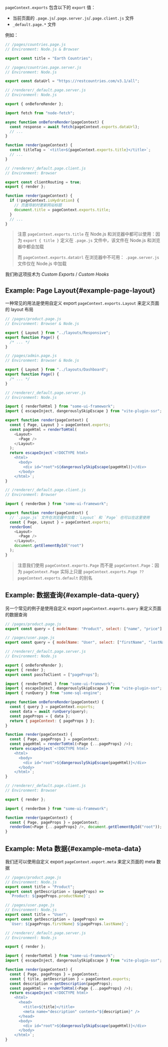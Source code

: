 `pageContext.exports` 包含以下的 `export` 值：

- 当前页面的 `.page.js`/`.page.server.js`/`.page.client.js` 文件
- `_default.page.*` 文件

例如：

```js
// /pages/countries.page.js
// Environment: Node.js & Browser

export const title = "Earth Countries";
```

```js
// /pages/countries.page.server.js
// Environment: Node.js

export const dataUrl = "https://restcountries.com/v3.1/all";
```

```js
// /renderer/_default.page.server.js
// Environment: Node.js

export { onBeforeRender };

import fetch from "node-fetch";

async function onBeforeRender(pageContext) {
  const response = await fetch(pageContext.exports.dataUrl);
  // ...
}

function render(pageContext) {
  const titleTag = `<title>${pageContext.exports.title}</title>`;
  // ...
}
```

```js
// /renderer/_default.page.client.js
// Environment: Browser

export const clientRouting = true;
export { render };

function render(pageContext) {
  if (!pageContext.isHydration) {
    // 页面导航时更新网站标题
    document.title = pageContext.exports.title;
  }
  // ...
}
```

> 注意 `pageContext.exports.title` 在 Node.js 和浏览器中都可以使用：因为 `export { title }` 定义在 `.page.js` 文件中，该文件在 Node.js 和浏览器中都会加载
>
> 而 `pageContext.exports.dataUrl` 在浏览器中不可用： `.page.server.js` 文件仅在 Node.js 中加载

我们称这项技术为 _Custom Exports_ / _Custom Hooks_

## Example: Page Layout{#example-page-layout}

一种常见的用法是使用自定义 export `pageContext.exports.Layout` 来定义页面的 layout 布局

```js
// /pages/product.page.js
// Environment: Browser & Node.js

export { Layout } from "../layouts/Responsive";
export function Page() {
  /* ... */
}
```

```js
// /pages/admin.page.js
// Environment: Browser & Node.js

export { Layout } from "../layouts/Dashboard";
export function Page() {
  /* ... */
}
```

```js
// /renderer/_default.page.server.js
// Environment: Node.js

import { renderToHtml } from "some-ui-framework";
import { escapeInject, dangerouslySkipEscape } from "vite-plugin-ssr";

export function render(pageContext) {
  const { Page, Layout } = pageContext.exports;
  const pageHtml = renderToHtml(
    <Layout>
      <Page />
    </Layout>
  );
  return escapeInject`<!DOCTYPE html>
    <html>
      <body>
        <div id="root">${dangerouslySkipEscape(pageHtml)}</div>
      </body>
    </html>`;
}
```

```js
// /renderer/_default.page.client.js
// Environment: Browser

import { renderDom } from "some-ui-framework";

export function render(pageContext) {
  // `.page.js` 文件在浏览器中加载：`Layout` 和 `Page` 也可以在这里使用
  const { Page, Layout } = pageContext.exports;
  renderDom(
    <Layout>
      <Page />
    </Layout>,
    document.getElementById("root")
  );
}
```

> 注意我们使用 `pageContext.exports.Page` 而不是 `pageContext.Page`：因为 `pageContext.Page` 实际上只是 `pageContext.exports.Page ?? pageContext.exports.default` 的别名

## Example: 数据查询{#example-data-query}

另一个常见的例子是使用自定义 export `pageContext.exports.query` 来定义页面的数据查询

```js
// /pages/product.page.js
export const query = { modelName: "Product", select: ["name", "price"] };
```

```js
// /pages/user.page.js
export const query = { modelName: "User", select: ["firstName", "lastName"] };
```

```js
// /renderer/_default.page.server.js
// Environment: Node.js

export { onBeforeRender };
export { render };
export const passToClient = ["pageProps"];

import { renderToHtml } from "some-ui-framework";
import { escapeInject, dangerouslySkipEscape } from "vite-plugin-ssr";
import { runQuery } from "some-sql-engine";

async function onBeforeRender(pageContext) {
  const { query } = pageContext.exports;
  const data = await runQuery(query);
  const pageProps = { data };
  return { pageContext: { pageProps } };
}

function render(pageContext) {
  const { Page, pageProps } = pageContext;
  const pageHtml = renderToHtml(<Page {...pageProps} />);
  return escapeInject`<!DOCTYPE html>
    <html>
      <body>
        <div id="root">${dangerouslySkipEscape(pageHtml)}</div>
      </body>
    </html>`;
}
```

```js
// /renderer/_default.page.client.js
// Environment: Browser

export { render };

import { renderDom } from "some-ui-framework";

function render(pageContext) {
  const { Page, pageProps } = pageContext;
  renderDom(<Page {...pageProps} />, document.getElementById("root"));
}
```

## Example: Meta 数据{#example-meta-data}

我们还可以使用自定义 export `pageContext.export.meta` 来定义页面的 meta 数据

```js
// /pages/product.page.js
// Environment: Node.js
export const title = "Product";
export const getDescription = (pageProps) =>
  `Product: ${pageProps.productName}`;
```

```js
// /pages/user.page.js
// Environment: Node.js
export const title = "User";
export const getDescription = (pageProps) =>
  `User: ${pageProps.firstName} ${pageProps.lastName}`;
```

```js
// /renderer/_default.page.server.js
// Environment: Node.js

export { render };

import { renderToHtml } from "some-ui-framework";
import { escapeInject, dangerouslySkipEscape } from "vite-plugin-ssr";

function render(pageContext) {
  const { Page, pageProps } = pageContext;
  const { title, getDescription } = pageContext.exports;
  const description = getDescription(pageProps);
  const pageHtml = renderToHtml(<Page {...pageProps} />);
  return escapeInject`<!DOCTYPE html>
    <html>
      <head>
        <title>${title}</title>
        <meta name="description" content="${description}" />
      </head>
      <body>
        <div id="root">${dangerouslySkipEscape(pageHtml)}</div>
      </body>
    </html>`;
}
```
